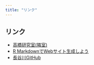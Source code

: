 ```yaml
---
title: "リンク"
---
```


## リンク
- [高橋研究室(隣室)](http://kohske.github.io/chukyo/indexj.html)
- [R MarkdownでWebサイト生成しよう](https://kazutan.github.io/RmdSite_tuto/)
- [長谷川GitHub](https://github.com/senri0304)